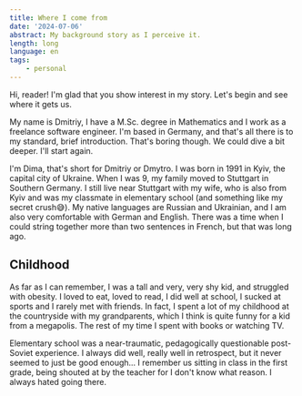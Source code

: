 ```yaml
---
title: Where I come from
date: '2024-07-06'
abstract: My background story as I perceive it.
length: long
language: en
tags:
    - personal
---
```


Hi, reader! I'm glad that you show interest in my story. Let's begin and see where it gets us.

My name is Dmitriy, I have a M.Sc. degree in Mathematics and I work as a freelance software engineer. I'm based in Germany, and that's all there is to my standard, brief introduction. That's boring though. We could dive a bit deeper. I'll start again.

I'm Dima, that's short for Dmitriy or Dmytro. I was born in 1991 in Kyiv, the capital city of Ukraine. When I was 9, my family moved to Stuttgart in Southern Germany. I still live near Stuttgart with my wife, who is also from Kyiv and was my classmate in elementary school (and something like my secret crush😅). My native languages are Russian and Ukrainian, and I am also very comfortable with German and English. There was a time when I could string together more than two sentences in French, but that was long ago.

## Childhood

As far as I can remember, I was a tall and very, very shy kid, and struggled with obesity. I loved to eat, loved to read, I did well at school, I sucked at sports and I rarely met with friends. In fact, I spent a lot of my childhood at the countryside with my grandparents, which I think is quite funny for a kid from a megapolis. The rest of my time I spent with books or watching TV.

Elementary school was a near-traumatic, pedagogically questionable post-Soviet experience. I always did well, really well in retrospect, but it never seemed to just be good enough... I remember us sitting in class in the first grade, being shouted at by the teacher for I don't know what reason. I always hated going there.
